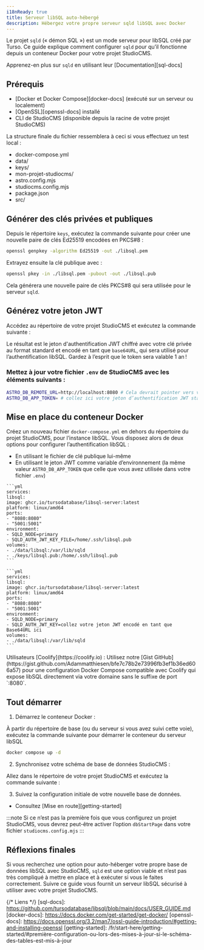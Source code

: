 ```yaml
---
i18nReady: true
title: Serveur libSQL auto-hébergé
description: Hébergez votre propre serveur sqld libSQL avec Docker
---
```



Le projet `sqld` (« démon SQL ») est un mode serveur pour libSQL créé par Turso. Ce guide explique comment configurer `sqld` pour qu’il fonctionne depuis un conteneur Docker pour votre projet StudioCMS.

<ReadMore>Apprenez-en plus sur `sqld` en utilisant leur [Documentation][sql-docs]</ReadMore>

## Prérequis

- [Docker et Docker Compose][docker-docs] (exécuté sur un serveur ou localement)
- [OpenSSL][openssl-docs] installé
- CLI de StudioCMS (disponible depuis la racine de votre projet StudioCMS)

La structure finale du fichier ressemblera à ceci si vous effectuez un test local :

<FileTree>

  - docker-compose.yml
  - data/
  - keys/
  - mon-projet-studiocms/
  - astro.config.mjs
  - studiocms.config.mjs
  - package.json
  - src/

</FileTree>

## Générer des clés privées et publiques

Depuis le répertoire `keys`, exécutez la commande suivante pour créer une nouvelle paire de clés Ed25519 encodées en PKCS#8 :
```bash  
openssl genpkey -algorithm Ed25519 -out ./libsql.pem  
```  

Extrayez ensuite la clé publique avec :

```bash
openssl pkey -in ./libsql.pem -pubout -out ./libsql.pub
```

Cela générera une nouvelle paire de clés PKCS#8 qui sera utilisée pour le serveur `sqld`.

## Générez votre jeton JWT

Accédez au répertoire de votre projet StudioCMS et exécutez la commande suivante :

<PackageManagers pkg='studiocms' type='run' args='crypto gen-jwt "../keys/libsql.pem" -e 31556926' />

Le résultat est le jeton d'authentification JWT chiffré avec votre clé privée au format standard et encodé en tant que `base64URL`, qui sera utilisé pour l’authentification libSQL. Gardez à l’esprit que le token sera valable 1 an !

### Mettez à jour votre fichier `.env` de StudioCMS avec les éléments suivants :

```sh
ASTRO_DB_REMOTE_URL=http://localhost:8080 # Cela devrait pointer vers votre serveur Docker/système local
ASTRO_DB_APP_TOKEN= # collez ici votre jeton d’authentification JWT standard
```

## Mise en place du conteneur Docker

Créez un nouveau fichier `docker-compose.yml` en dehors du répertoire du projet StudioCMS, pour l’instance libSQL. Vous disposez alors de deux options pour configurer l’authentification libSQL :

- En utilisant le fichier de clé publique lui-même
- En utilisant le jeton JWT comme variable d’environnement (la même valeur `ASTRO_DB_APP_TOKEN` que celle que vous avez utilisée dans votre fichier `.env`)

<Tabs>

  <TabItem label="Fichier de clé publique">

    ```yml
    services:
    libsql:
    image: ghcr.io/tursodatabase/libsql-server:latest
    platform: linux/amd64
    ports:
    - "8080:8080"
    - "5001:5001"
    environment:
    - SQLD_NODE=primary
    - SQLD_AUTH_JWT_KEY_FILE=/home/.ssh/libsql.pub
    volumes:
    - ./data/libsql:/var/lib/sqld
    - ./keys/libsql.pub:/home/.ssh/libsql.pub
    ```

  </TabItem>

  <TabItem label="Jeton JWT">

    ```yml
    services:
    libsql:
    image: ghcr.io/tursodatabase/libsql-server:latest
    platform: linux/amd64
    ports:
    - "8080:8080"
    - "5001:5001"
    environment:
    - SQLD_NODE=primary
    - SQLD_AUTH_JWT_KEY=collez votre jeton JWT encodé en tant que Base64URL ici
    volumes:
    - ./data/libsql:/var/lib/sqld
    ```

  </TabItem>

</Tabs>

<Aside type="note" title="Déploiement sur Coolify ?">
  Utilisateurs [Coolify](https://coolify.io) : Utilisez notre [Gist GitHub](https://gist.github.com/Adammatthiesen/bfe7c78b2e73996fb3ef1b36ed606a57) pour une configuration Docker Compose compatible avec Coolify qui expose libSQL directement via votre domaine sans le suffixe de port `:8080`.
</Aside>

## Tout démarrer

<Steps>

  1. Démarrez le conteneur Docker :

  À partir du répertoire de base (ou du serveur si vous avez suivi cette voie), exécutez la commande suivante pour démarrer le conteneur du serveur libSQL

  ```sh
  docker compose up -d
  ```

  2. Synchronisez votre schéma de base de données StudioCMS :

  Allez dans le répertoire de votre projet StudioCMS et exécutez la commande suivante :

  <PackageManagers type="exec" args="astro db push --remote" />

  3. Suivez la configuration initiale de votre nouvelle base de données.

  - Consultez [Mise en route][getting-started]

  :::note
  Si ce n’est pas la première fois que vous configurez un projet StudioCMS, vous devrez peut-être activer l’option `dbStartPage` dans votre fichier `studiocms.config.mjs`
  :::

</Steps>

## Réflexions finales

Si vous recherchez une option pour auto-héberger votre propre base de données libSQL avec StudioCMS, `sqld` est une option viable et n’est pas très compliqué à mettre en place et à exécuter si vous le faites correctement. Suivre ce guide vous fournit un serveur libSQL sécurisé à utiliser avec votre projet StudioCMS.

{/* Liens */}
[sql-docs]: https://github.com/tursodatabase/libsql/blob/main/docs/USER_GUIDE.md
[docker-docs]: https://docs.docker.com/get-started/get-docker/
[openssl-docs]: https://docs.openssl.org/3.2/man7/ossl-guide-introduction/#getting-and-installing-openssl
[getting-started]: /fr/start-here/getting-started/#première-configuration-ou-lors-des-mises-à-jour-si-le-schéma-des-tables-est-mis-à-jour
